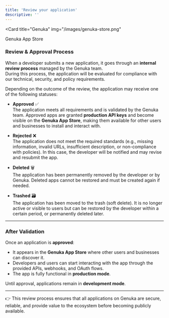 ```yaml
---
title: 'Review your application'
descriptive: ''
---
```


<Card
  title="Genuka"
  img="/images/genuka-store.png"
>
  Genuka App Store
</Card>

### Review & Approval Process

When a developer submits a new application, it goes through an **internal review process** managed by the Genuka team.  
During this process, the application will be evaluated for compliance with our technical, security, and policy requirements.  

Depending on the outcome of the review, the application may receive one of the following statuses:  

- **Approved** ✅  
  The application meets all requirements and is validated by the Genuka team. Approved apps are granted **production API keys** and become visible on the **Genuka App Store**, making them available for other users and businesses to install and interact with.  

- **Rejected** ❌  
  The application does not meet the required standards (e.g., missing information, invalid URLs, insufficient description, or non-compliance with policies). In this case, the developer will be notified and may revise and resubmit the app.  

- **Deleted** 🗑️  
  The application has been permanently removed by the developer or by Genuka. Deleted apps cannot be restored and must be created again if needed.  

- **Trashed** 🗃️  
  The application has been moved to the trash (soft delete). It is no longer active or visible to users but can be restored by the developer within a certain period, or permanently deleted later.  

---

### After Validation

Once an application is **approved**:  
- It appears in the **Genuka App Store** where other users and businesses can discover it.  
- Developers and users can start interacting with the app through the provided APIs, webhooks, and OAuth flows.  
- The app is fully functional in **production mode**.

Until approval, applications remain in **development mode**.  

---

👉 This review process ensures that all applications on Genuka are secure, reliable, and provide value to the ecosystem before becoming publicly available.  
